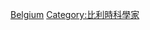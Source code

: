 {{Commonscat|Astronomers from Belgium}}

[[Category:各国天文学家|Belgium]]
[[Category:比利時科學家|Category:比利時科學家]]